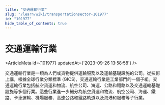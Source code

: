 ```yaml
---
title: "交通運輸行業"
slug: "/learn/wiki/transportationsector-101977"
id: "101977"
hide_table_of_contents: true
---
```



# 交通運輸行業

<ArticleMeta id={101977} updatedAt={'2023-09-26 13:58:58'} />
<div className='border-solid border-b border-t-0 my-4 border-[var(--ifm-color-gray-300)]' />

交通運輸行業是一類為人們或貨物提供運輸服務以及運輸基礎設施的公司。從技術上講，根據全球行業分類標準 (GICS)，交通運輸行業是工業部門的一個子組。交通運輸行業包括航空貨運和物流、航空公司、海運、公路和鐵路以及交通運輸基礎設施等多個行業。這些行業進一步細分為航空貨運和物流、航空公司、海運、鐵路、卡車運輸、機場服務、高速公路和鐵路軌道以及海港和服務等子行業。
